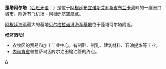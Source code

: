 {{Infobox Settlement
| name = 蓬塔阿尔塔<br/>Punta Alta
| image_skyline = 
| imagesize = 
| image_caption = 
| image_flag = 
| image_shield = 
| pushpin_map = Argentina
| pushpin_label_position = bottom
| pushpin_mapsize = 200
| subdivision_type = 国家
| subdivision_name = {{ARG}}
| subdivision_type1 = [[阿根廷行政区划|省]]
| subdivision_name1 = [[布宜诺斯艾利斯省|布宜诺斯艾利斯省]]
| subdivision_type2 = 
| subdivision_name2 =  
| elevation_m = 2
| elevation_ft = 
| area_total_km2 = 
| population_as_of = 2001年
| population_total = 57296 [http://www.mapnall.com/en/Map-Punta-Alta_1145987.html]
| population_density_km2 = 
| timezone = 
| utc_offset = 
| timezone_DST = 
| utc_offset_DST = 
| latd = 38
| latm = 52
| lats =
| latNS = S
| longd = 62
| longm = 04
| longs =
| longEW = W
| postal_code_type = 
| postal_code = 
| website =  http://puntaltenses.com.ar
}}
'''蓬塔阿尔塔'''（[[西班牙语|西班牙语]]：'''{{lang|es|Punta Alta}}'''）是位于[[阿根廷|阿根廷]][[布宜诺斯艾利斯省|布宜诺斯艾利斯省]][[布兰卡湾|布兰卡湾]]畔的一座港口城市。附近有飞机场 - [[阿根廷航空航点|阿根廷航空航点]]。


[[阿根廷海军|阿根廷海军]]最大的基地[[贝尔格拉诺港海军基地|贝尔格拉诺港海军基地]]位于蓬塔阿尔塔附近。


'''经济活动'''[https://openjicareport.jica.go.jp/pdf/11674066_03.pdf] {{Wayback|url=https://openjicareport.jica.go.jp/pdf/11674066_03.pdf |date=20211027181742 }}
* 农牧区的贸易和加工工业中心。有制鞋、制乳、建筑材料、石油提炼等工业。
* [[内乌肯省|内乌肯省]]普拉萨乌因库尔油田输油管的终点。




{{Argentina-stub}}

[[Category:布宜诺斯艾利斯省城市|A]]